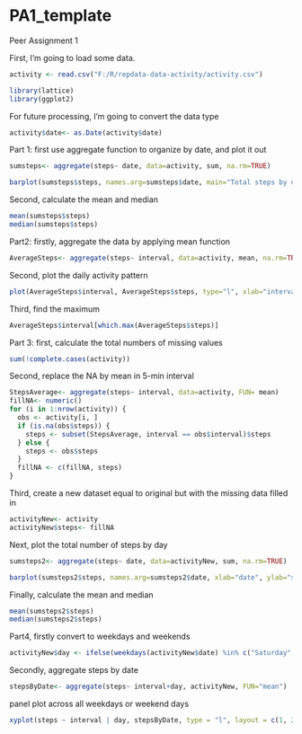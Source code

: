 PA1_template
==============

Peer Assignment 1

First, I'm going to load some data.

```r
activity <- read.csv("F:/R/repdata-data-activity/activity.csv")

library(lattice)
library(ggplot2)
```

For future processing, I'm going to convert the data type

```r
activity$date<- as.Date(activity$date)
```

Part 1: first use aggregate function to organize by date, and plot it out

```r
sumsteps<- aggregate(steps~ date, data=activity, sum, na.rm=TRUE)

barplot(sumsteps$steps, names.arg=sumsteps$date, main="Total steps by day", xlab="Date", ylab="Steps",col="red")
```

Second, calculate the mean and median

```r
mean(sumsteps$steps)
median(sumsteps$steps)
```

Part2: firstly, aggregate the data by applying mean function

```r
AverageSteps<- aggregate(steps~ interval, data=activity, mean, na.rm=TRUE)
```

Second, plot the daily activity pattern
```r
plot(AverageSteps$interval, AverageSteps$steps, type="l", xlab="interval", ylab="average steps", main="Average Number of Steps", col="blue")
```

Third, find the maximum
```r
AverageSteps$interval[which.max(AverageSteps$steps)]
```

Part 3: first, calculate the total numbers of missing values
```r
sum(!complete.cases(activity))
```

Second, replace the NA by mean in 5-min interval
```r
StepsAverage<- aggregate(steps~ interval, data=activity, FUN= mean)
fillNA<- numeric()
for (i in 1:nrow(activity)) {
  obs <- activity[i, ]
  if (is.na(obs$steps)) {
    steps <- subset(StepsAverage, interval == obs$interval)$steps
  } else {
    steps <- obs$steps
  }
  fillNA <- c(fillNA, steps)
}
```

Third, create a new dataset equal to original but with the missing data filled in
```r
activityNew<- activity
activityNew$steps<- fillNA
```

Next, plot the total number of steps by day
```r
sumsteps2<- aggregate(steps~ date, data=activityNew, sum, na.rm=TRUE)

barplot(sumsteps2$steps, names.arg=sumsteps2$date, xlab="date", ylab="steps", main="Total steps by day", col="red")
```

Finally, calculate the mean and median
```r
mean(sumsteps2$steps)
median(sumsteps2$steps)
```

Part4, firstly convert to weekdays and weekends
```r
activityNew$day <- ifelse(weekdays(activityNew$date) %in% c("Saturday", "Sunday"),'weekend','weekday')
```

Secondly, aggregate steps by date
```r
stepsByDate<- aggregate(steps~ interval+day, activityNew, FUN="mean")
```

panel plot across all weekdays or weekend days
```r
xyplot(steps ~ interval | day, stepsByDate, type = "l", layout = c(1, 2), xlab = "Interval", ylab = "Number of steps", col="blue")
```

